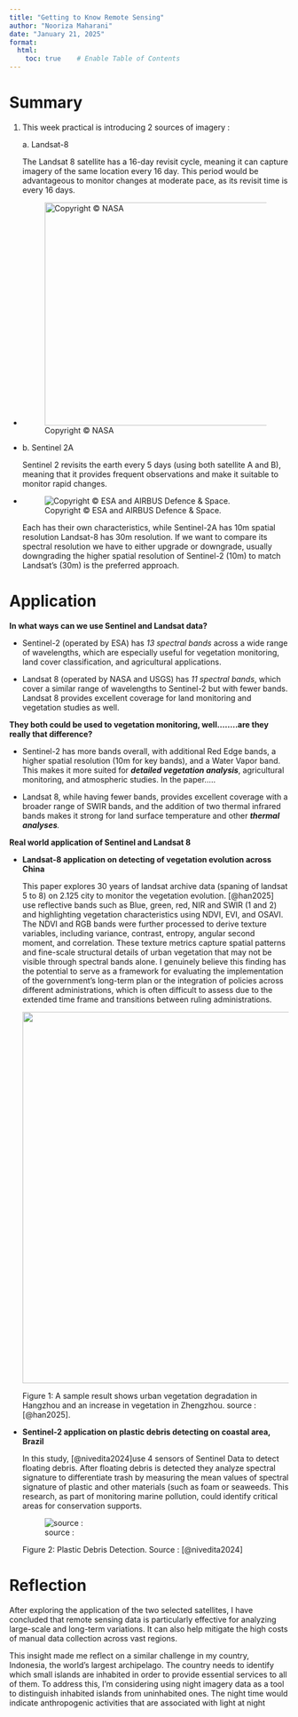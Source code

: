 ```yaml
---
title: "Getting to Know Remote Sensing"
author: "Nooriza Maharani"
date: "January 21, 2025"
format:
  html:
    toc: true    # Enable Table of Contents
---
```


# **Summary**

1.  This week practical is introducing 2 sources of imagery :

    a\. Landsat-8

    The Landsat 8 satellite has a 16-day revisit cycle, meaning it can capture imagery of the same location every 16 day. This period would be advantageous to monitor changes at moderate pace, as its revisit time is every 16 days.

-   <div>

    ![Copyright © NASA](images/clipboard-1188776161.png){width="402"}

    </div>

-   b\. Sentinel 2A

    Sentinel 2 revisits the earth every 5 days (using both satellite A and B), meaning that it provides frequent observations and make it suitable to monitor rapid changes.

<!-- -->

-   <div>

    ![Copyright © ESA and AIRBUS Defence & Space.](images/clipboard-3938270325.png)

    </div>

    Each has their own characteristics, while Sentinel-2A has 10m spatial resolution Landsat-8 has 30m resolution. If we want to compare its spectral resolution we have to either upgrade or downgrade, usually downgrading the higher spatial resolution of Sentinel-2 (10m) to match Landsat’s (30m) is the preferred approach.

# Application

**In what ways can we use Sentinel and Landsat data?**

-   Sentinel-2 (operated by ESA) has *13 spectral bands* across a wide range of wavelengths, which are especially useful for vegetation monitoring, land cover classification, and agricultural applications.

-   Landsat 8 (operated by NASA and USGS) has *11 spectral bands*, which cover a similar range of wavelengths to Sentinel-2 but with fewer bands. Landsat 8 provides excellent coverage for land monitoring and vegetation studies as well.

**They both could be used to vegetation monitoring, well........are they really that difference?**

-   Sentinel-2 has more bands overall, with additional Red Edge bands, a higher spatial resolution (10m for key bands), and a Water Vapor band. This makes it more suited for ***detailed vegetation analysis***, agricultural monitoring, and atmospheric studies. In the paper.....

-   Landsat 8, while having fewer bands, provides excellent coverage with a broader range of SWIR bands, and the addition of two thermal infrared bands makes it strong for land surface temperature and other ***thermal analyses**.*

**Real world application of Sentinel and Landsat 8**

-   **Landsat-8 application on detecting of vegetation evolution across China**

    This paper explores 30 years of landsat archive data (spaning of landsat 5 to 8) on 2.125 city to monitor the vegetation evolution. [@han2025] use reflective bands such as Blue, green, red, NIR and SWIR (1 and 2) and highlighting vegetation characteristics using NDVI, EVI, and OSAVI. The NDVI and RGB bands were further processed to derive texture variables, including variance, contrast, entropy, angular second moment, and correlation. These texture metrics capture spatial patterns and fine-scale structural details of urban vegetation that may not be visible through spectral bands alone. I genuinely believe this finding has the potential to serve as a framework for evaluating the implementation of the government's long-term plan or the integration of policies across different administrations, which is often difficult to assess due to the extended time frame and transitions between ruling administrations.

    ![](images/clipboard-1072383063.png){width="669"}

    Figure 1: A sample result shows urban vegetation degradation in Hangzhou and an increase in vegetation in Zhengzhou. source : [@han2025].

-   **Sentinel-2 application on plastic debris detecting on coastal area, Brazil**

    In this study, [@nivedita2024]use 4 sensors of Sentinel Data to detect floating debris. After floating debris is detected they analyze spectral signature to differentiate trash by measuring the mean values of spectral signature of plastic and other materials (such as foam or seaweeds. This research, as part of monitoring marine pollution, could identify critical areas for conservation supports.

    ![source :](images/Screenshot%202025-02-09%20164424.jpg)

    Figure 2: Plastic Debris Detection. Source : [@nivedita2024]

# Reflection

After exploring the application of the two selected satellites, I have concluded that remote sensing data is particularly effective for analyzing large-scale and long-term variations. It can also help mitigate the high costs of manual data collection across vast regions.

This insight made me reflect on a similar challenge in my country, Indonesia, the world’s largest archipelago. The country needs to identify which small islands are inhabited in order to provide essential services to all of them. To address this, I’m considering using night imagery data as a tool to distinguish inhabited islands from uninhabited ones. The night time would indicate anthropogenic activities that are associated with light at night
